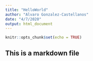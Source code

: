 ```yaml
---
title: "HelloWorld"
author: "Alvaro Gonzalez-Castellanos"
date: "4/7/2020"
output: html_document
---
```


```r
knitr::opts_chunk$set(echo = TRUE)
```

## This is a markdown file
